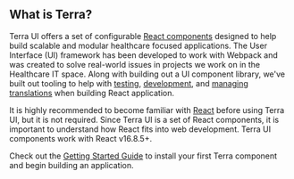 
## What is Terra?

<div className="tui-illustration-grid">
<div className="tui-illustration-grid-col">

Terra UI offers a set of configurable [React components](https://engineering.cerner.com/terra-ui/#/components) designed to help build scalable and modular healthcare focused applications. The User Interface (UI) framework has been developed to work with Webpack and was created to solve real-world issues in projects we work on in the Healthcare IT space. Along with building out a UI component library, we've built out tooling to help with [testing](https://github.com/cerner/terra-toolkit), [development](https://github.com/cerner/terra-dev-site), and [managing translations](https://github.com/cerner/terra-aggregate-translations) when building React application.

It is highly recommended to become familiar with [React](https://reactjs.org/) before using Terra UI, but it is not required. Since Terra UI is a set of React components, it is important to understand how React fits into web development. Terra UI components work with React v16.8.5+.

Check out the [Getting Started Guide](https://engineering.cerner.com/terra-ui/getting-started/terra-ui/installing-components) to install your first Terra component and begin building an application.

</div>
<div className="tui-illustration-grid-col tui-illustration-grid-col-illustration">
<MedicineIcon />
</div>
</div>
